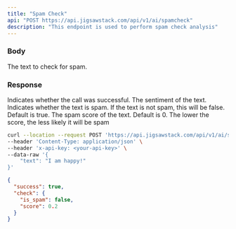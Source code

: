 ```yaml
---
title: "Spam Check"
api: "POST https://api.jigsawstack.com/api/v1/ai/spamcheck"
description: "This endpoint is used to perform spam check analysis"
---
```


### Body

<ParamField body="text" type="string" required>
  The text to check for spam.
</ParamField>

### Response

<ResponseField name="success" type="boolean">
  Indicates whether the call was successful.
</ResponseField>

<ResponseField name="sentiment" type="string">
  The sentiment of the text.
</ResponseField>

<ResponseField name="check" type="object">

<Expandable title="Toggle object">

<ResponseField name="is_spam" type="boolean">
  Indicates whether the text is spam. If the text is not spam, this will be
  false. Default is true.
</ResponseField>

<ResponseField name="score" type="number">
  The spam score of the text. Default is 0. The lower the score, the less likely
  it will be spam
</ResponseField>

</Expandable>

</ResponseField>

<RequestExample>

```bash Example Request
curl --location --request POST 'https://api.jigsawstack.com/api/v1/ai/spamcheck' \
--header 'Content-Type: application/json' \
--header 'x-api-key: <your-api-key>' \
--data-raw '{
    "text": "I am happy!"
}'
```

</RequestExample>

<ResponseExample>

```json Response
{
  "success": true,
  "check": {
    "is_spam": false,
    "score": 0.2
  }
}
```

</ResponseExample>
